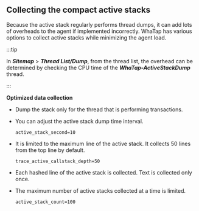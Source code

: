 ## Collecting the compact active stacks

Because the active stack regularly performs thread dumps, it can add lots of overheads to the agent if implemented incorrectly. WhaTap has various options to collect active stacks while minimizing the agent load.

:::tip

In **_Sitemap_** > **_Thread List/Dump_**, from the thread list, the overhead can be determined by checking the CPU time of the **_WhaTap-ActiveStackDump_** thread.

:::

**Optimized data collection**

-   Dump the stack only for the thread that is performing transactions.

-   You can adjust the active stack dump time interval. 

    `active_stack_second=10`

-   It is limited to the maximum line of the active stack. It collects 50 lines from the top line by default.  

    `trace_active_callstack_depth=50`

-   Each hashed line of the active stack is collected. Text is collected only once. 

-   The maximum number of active stacks collected at a time is limited.  

    `active_stack_count=100`
